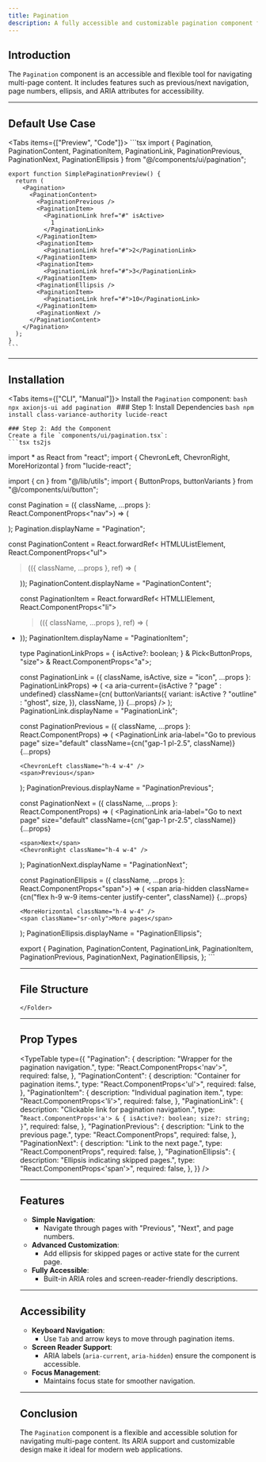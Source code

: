 ```yaml
---
title: Pagination
description: A fully accessible and customizable pagination component for navigating through pages.
---
```




## Introduction

The `Pagination` component is an accessible and flexible tool for navigating multi-page content. It includes features such as previous/next navigation, page numbers, ellipsis, and ARIA attributes for accessibility.

---

## Default Use Case

<Tabs items={["Preview", "Code"]}>
  <Tab value="Preview">
    <SimplePaginationPreview />
  </Tab>
  <Tab value="Code">
    ```tsx
    import { 
      Pagination, 
      PaginationContent, 
      PaginationItem, 
      PaginationLink, 
      PaginationPrevious, 
      PaginationNext, 
      PaginationEllipsis 
    } from "@/components/ui/pagination";

    export function SimplePaginationPreview() {
      return (
        <Pagination>
          <PaginationContent>
            <PaginationPrevious />
            <PaginationItem>
              <PaginationLink href="#" isActive>
                1
              </PaginationLink>
            </PaginationItem>
            <PaginationItem>
              <PaginationLink href="#">2</PaginationLink>
            </PaginationItem>
            <PaginationItem>
              <PaginationLink href="#">3</PaginationLink>
            </PaginationItem>
            <PaginationEllipsis />
            <PaginationItem>
              <PaginationLink href="#">10</PaginationLink>
            </PaginationItem>
            <PaginationNext />
          </PaginationContent>
        </Pagination>
      );
    }
    ```
  </Tab>
</Tabs>

---

## Installation

<Tabs items={["CLI", "Manual"]}>
  <Tab value="CLI">
    Install the `Pagination` component:
    ```bash
    npx axionjs-ui add pagination
    ```
  </Tab>
  <Tab value="Manual">
    ### Step 1: Install Dependencies
    ```bash
    npm install class-variance-authority lucide-react
    ```

    ### Step 2: Add the Component
    Create a file `components/ui/pagination.tsx`:
    ```tsx ts2js
import * as React from "react";
import { ChevronLeft, ChevronRight, MoreHorizontal } from "lucide-react";

import { cn } from "@/lib/utils";
import { ButtonProps, buttonVariants } from "@/components/ui/button";

const Pagination = ({ className, ...props }: React.ComponentProps<"nav">) => (
  <nav
    role="navigation"
    aria-label="pagination"
    className={cn("mx-auto flex w-full justify-center", className)}
    {...props}
  />
);
Pagination.displayName = "Pagination";

const PaginationContent = React.forwardRef<
  HTMLUListElement,
  React.ComponentProps<"ul">
>(({ className, ...props }, ref) => (
  <ul
    ref={ref}
    className={cn("flex flex-row items-center gap-1", className)}
    {...props}
  />
));
PaginationContent.displayName = "PaginationContent";

const PaginationItem = React.forwardRef<
  HTMLLIElement,
  React.ComponentProps<"li">
>(({ className, ...props }, ref) => (
  <li ref={ref} className={cn("", className)} {...props} />
));
PaginationItem.displayName = "PaginationItem";

type PaginationLinkProps = {
  isActive?: boolean;
} & Pick<ButtonProps, "size"> &
  React.ComponentProps<"a">;

const PaginationLink = ({
  className,
  isActive,
  size = "icon",
  ...props
}: PaginationLinkProps) => (
  <a
    aria-current={isActive ? "page" : undefined}
    className={cn(
      buttonVariants({
        variant: isActive ? "outline" : "ghost",
        size,
      }),
      className,
    )}
    {...props}
  />
);
PaginationLink.displayName = "PaginationLink";

const PaginationPrevious = ({
  className,
  ...props
}: React.ComponentProps<typeof PaginationLink>) => (
  <PaginationLink
    aria-label="Go to previous page"
    size="default"
    className={cn("gap-1 pl-2.5", className)}
    {...props}
  >
    <ChevronLeft className="h-4 w-4" />
    <span>Previous</span>
  </PaginationLink>
);
PaginationPrevious.displayName = "PaginationPrevious";

const PaginationNext = ({
  className,
  ...props
}: React.ComponentProps<typeof PaginationLink>) => (
  <PaginationLink
    aria-label="Go to next page"
    size="default"
    className={cn("gap-1 pr-2.5", className)}
    {...props}
  >
    <span>Next</span>
    <ChevronRight className="h-4 w-4" />
  </PaginationLink>
);
PaginationNext.displayName = "PaginationNext";

const PaginationEllipsis = ({
  className,
  ...props
}: React.ComponentProps<"span">) => (
  <span
    aria-hidden
    className={cn("flex h-9 w-9 items-center justify-center", className)}
    {...props}
  >
    <MoreHorizontal className="h-4 w-4" />
    <span className="sr-only">More pages</span>
  </span>
);
PaginationEllipsis.displayName = "PaginationEllipsis";

export {
  Pagination,
  PaginationContent,
  PaginationLink,
  PaginationItem,
  PaginationPrevious,
  PaginationNext,
  PaginationEllipsis,
};
    ```
  </Tab>
</Tabs>

---

## File Structure

<Files>
  <Folder name="app" defaultOpen>
    <Folder name="components" defaultOpen>
      <Folder name="ui" defaultOpen>
        <File name="pagination.tsx" />
      </Folder>
     
    </Folder>
  </Folder>
</Files>


---

## Prop Types

<TypeTable
  type={{
    "Pagination": {
      description: "Wrapper for the pagination navigation.",
      type: "React.ComponentProps<'nav'>",
      required: false,
    },
    "PaginationContent": {
      description: "Container for pagination items.",
      type: "React.ComponentProps<'ul'>",
      required: false,
    },
    "PaginationItem": {
      description: "Individual pagination item.",
      type: "React.ComponentProps<'li'>",
      required: false,
    },
    "PaginationLink": {
      description: "Clickable link for pagination navigation.",
      type: "`React.ComponentProps<'a'> & { isActive?: boolean; size?: string; }`",
      required: false,
    },
    "PaginationPrevious": {
      description: "Link to the previous page.",
      type: "React.ComponentProps<typeof PaginationLink>",
      required: false,
    },
    "PaginationNext": {
      description: "Link to the next page.",
      type: "React.ComponentProps<typeof PaginationLink>",
      required: false,
    },
    "PaginationEllipsis": {
      description: "Ellipsis indicating skipped pages.",
      type: "React.ComponentProps<'span'>",
      required: false,
    },
  }}
/>

---

## Features

- **Simple Navigation**:
  - Navigate through pages with "Previous", "Next", and page numbers.
- **Advanced Customization**:
  - Add ellipsis for skipped pages or active state for the current page.
- **Fully Accessible**:
  - Built-in ARIA roles and screen-reader-friendly descriptions.

---

## Accessibility

- **Keyboard Navigation**:
  - Use `Tab` and arrow keys to move through pagination items.
- **Screen Reader Support**:
  - ARIA labels (`aria-current`, `aria-hidden`) ensure the component is accessible.
- **Focus Management**:
  - Maintains focus state for smoother navigation.

---

## Conclusion

The `Pagination` component is a flexible and accessible solution for navigating multi-page content. Its ARIA support and customizable design make it ideal for modern web applications.
